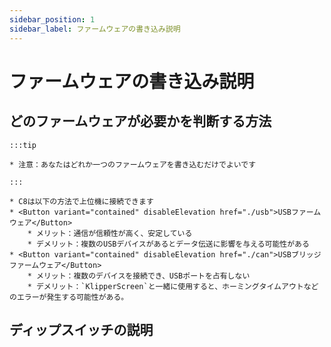 ```yaml
---
sidebar_position: 1
sidebar_label: ファームウェアの書き込み説明
---
```








# ファームウェアの書き込み説明

    
## どのファームウェアが必要かを判断する方法

    :::tip

    * 注意：あなたはどれか一つのファームウェアを書き込むだけでよいです

    :::
    
    * C8は以下の方法で上位機に接続できます
    * <Button variant="contained" disableElevation href="./usb">USBファームウェア</Button>
        * メリット：通信が信頼性が高く、安定している
        * デメリット：複数のUSBデバイスがあるとデータ伝送に影響を与える可能性がある
    * <Button variant="contained" disableElevation href="./can">USBブリッジファームウェア</Button>
        * メリット：複数のデバイスを接続でき、USBポートを占有しない
        * デメリット：`KlipperScreen`と一緒に使用すると、ホーミングタイムアウトなどのエラーが発生する可能性がある。

## ディップスイッチの説明